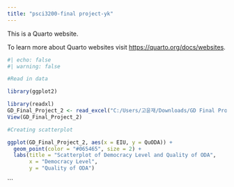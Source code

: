 ```yaml
---
title: "psci3200-final project-yk"
---
```


This is a Quarto website.

To learn more about Quarto websites visit <https://quarto.org/docs/websites>.

```r

#| echo: false
#| warning: false

#Read in data

library(ggplot2)

library(readxl)
GD_Final_Project_2 <- read_excel("C:/Users/고윤재/Downloads/GD Final Project 2.xlsx")
View(GD_Final_Project_2)

#Creating scatterplot

ggplot(GD_Final_Project_2, aes(x = EIU, y = QuODA)) + 
  geom_point(color = "#065465", size = 2) +
  labs(title = "Scatterplot of Democracy Level and Quality of ODA",
       x = "Democracy Level",
       y = "Quality of ODA")

```
```
